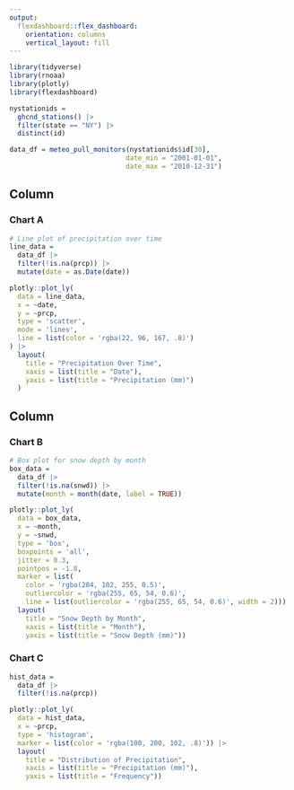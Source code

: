 ```yaml
---
output: 
  flexdashboard::flex_dashboard:
    orientation: columns
    vertical_layout: fill
---
```


```r
library(tidyverse)
library(rnoaa)
library(plotly)
library(flexdashboard)
```

```r
nystationids =  
  ghcnd_stations() |> 
  filter(state == "NY") |>  
  distinct(id)

data_df = meteo_pull_monitors(nystationids$id[30], 
                             date_min = "2001-01-01", 
                             date_max = "2010-12-31")

```

Column {data-width=650}
-----------------------------------------------------------------------

### Chart A

```r
# Line plot of precipitation over time
line_data = 
  data_df |>
  filter(!is.na(prcp)) |>
  mutate(date = as.Date(date))

plotly::plot_ly(
  data = line_data,
  x = ~date,
  y = ~prcp,
  type = 'scatter',
  mode = 'lines',
  line = list(color = 'rgba(22, 96, 167, .8)')
) |>
  layout(
    title = "Precipitation Over Time",
    xaxis = list(title = "Date"),
    yaxis = list(title = "Precipitation (mm)")
  )

```

Column {data-width=350}
-----------------------------------------------------------------------

### Chart B

```r
# Box plot for snow depth by month
box_data = 
  data_df |>
  filter(!is.na(snwd)) |>
  mutate(month = month(date, label = TRUE))

plotly::plot_ly(
  data = box_data,
  x = ~month,
  y = ~snwd,
  type = 'box',
  boxpoints = 'all',
  jitter = 0.3,
  pointpos = -1.8,
  marker = list(
    color = 'rgba(204, 102, 255, 0.5)',
    outliercolor = 'rgba(255, 65, 54, 0.6)',
    line = list(outliercolor = 'rgba(255, 65, 54, 0.6)', width = 2))) |>
  layout(
    title = "Snow Depth by Month",
    xaxis = list(title = "Month"),
    yaxis = list(title = "Snow Depth (mm)"))

```

### Chart C

```r
hist_data = 
  data_df |> 
  filter(!is.na(prcp))

plotly::plot_ly(
  data = hist_data,
  x = ~prcp,
  type = 'histogram',
  marker = list(color = 'rgba(100, 200, 102, .8)')) |> 
  layout(
    title = "Distribution of Precipitation",
    xaxis = list(title = "Precipitation (mm)"),
    yaxis = list(title = "Frequency"))

```

